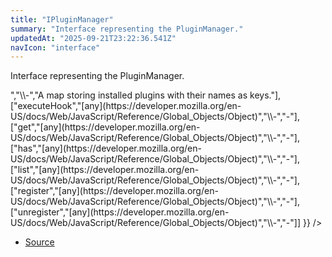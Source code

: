 ```yaml
---
title: "IPluginManager"
summary: "Interface representing the PluginManager."
updatedAt: "2025-09-21T23:22:36.541Z"
navIcon: "interface"
---
```



Interface representing the PluginManager.

<Table data={{ headers: [{"content":"Property","key":"property","sortable":true},{"content":"Type","key":"type","sortable":true},{"content":"Value","key":"value","sortable":true},{"content":"Description","key":"description"}], rows: [["canvas","[LazyCanvas](/LazyCanvas/Classes/General/LazyCanvas)","\\-","Reference to the LazyCanvas instance."],["debug","[boolean](https://developer.mozilla.org/en-US/docs/Web/JavaScript/Reference/Global_Objects/Boolean)","\\-","Whether debugging is enabled."],["plugins","Map\\<string, ILazyCanvasPlugin\\>","\\-","A map storing installed plugins with their names as keys."],["executeHook","[any](https://developer.mozilla.org/en-US/docs/Web/JavaScript/Reference/Global_Objects/Object)","\\-","-"],["get","[any](https://developer.mozilla.org/en-US/docs/Web/JavaScript/Reference/Global_Objects/Object)","\\-","-"],["has","[any](https://developer.mozilla.org/en-US/docs/Web/JavaScript/Reference/Global_Objects/Object)","\\-","-"],["list","[any](https://developer.mozilla.org/en-US/docs/Web/JavaScript/Reference/Global_Objects/Object)","\\-","-"],["register","[any](https://developer.mozilla.org/en-US/docs/Web/JavaScript/Reference/Global_Objects/Object)","\\-","-"],["unregister","[any](https://developer.mozilla.org/en-US/docs/Web/JavaScript/Reference/Global_Objects/Object)","\\-","-"]] }} />


- [Source](https://github.com/NMMTY/LazyCanvas/blob/ba4be40168e49b0348ae523995fc10eec8149d6c/packages/lazycanvas/src/structures/managers/PluginManager.ts#L129)